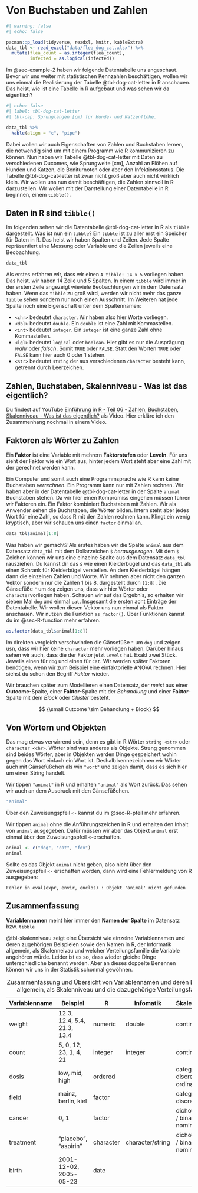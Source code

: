 # Von Buchstaben und Zahlen {#sec-letter-number}

```r
#| warning: false
#| echo: false

pacman::p_load(tidyverse, readxl, knitr, kableExtra)
data_tbl <- read_excel("data/flea_dog_cat.xlsx") %>%
  mutate(flea_count = as.integer(flea_count),
         infected = as.logical(infected))

```

Im @sec-example-2 haben wir folgende Datentabelle uns angeschaut. Bevor wir uns weiter mit statistischen Kennzahlen beschäftigen, wollen wir uns einmal die Realisierung der Tabelle @tbl-dog-cat-letter in R anschauen. Das heist, wie ist eine Tabelle in R aufgebaut und was sehen wir da eigentlich?

```r
#| echo: false
#| label: tbl-dog-cat-letter
#| tbl-cap: Sprunglängen [cm] für Hunde- und Katzenflöhe.

data_tbl %>%
  kable(align = "c", "pipe")
```

Dabei wollen wir auch Eigenschaften von Zahlen und Buchstaben lernen, die notwendig sind um mit einem Programm wie R kommunizieren zu können. Nun haben wir Tabelle @tbl-dog-cat-letter mit Daten zu verschiedenen Oucomes, wie Sprungweite \[cm\], Anzahl an Flöhen auf Hunden und Katzen, die Boniturnoten oder aber den Infektionsstatus. Die Tabelle @tbl-dog-cat-letter ist zwar nicht groß aber auch nicht wirklich klein. Wir wollen uns nun damit beschäftigen, die Zahlen sinnvoll in R darzustellen. Wir wollen mit der Darstellung einer Datentabelle in R beginnen, einem `tibble()`.

## Daten in R sind `tibble()`

Im folgenden sehen wir die Datentabelle @tbl-dog-cat-letter in R als `tibble` dargestellt. Was ist nun ein `tibble`? Ein `tibble` ist zu aller erst ein Speicher für Daten in R. Das heist wir haben Spalten und Zeilen. Jede Spalte repräsentiert eine Messung oder Variable und die Zeilen jeweils eine Beobachtung.

```r
data_tbl 
```

Als erstes erfahren wir, dass wir einen `A tibble: 14 x 5` vorliegen haben. Das heist, wir haben 14 Zeile und 5 Spalten. In einem `tibble` wird immer in der ersten Zeile angezeigt wieviele Beobachtungen wir in dem Datensatz haben. Wenn das `tibble` zu groß wird, werden wir nicht mehr das ganze `tibble` sehen sondern nur noch einen Ausschnitt. Im Weiteren hat jede Spalte noch eine Eigenschaft unter dem Spaltennamen:

-   `<chr>` bedeutet `character`. Wir haben also hier Worte vorliegen.
-   `<dbl>` bedeutet `double`. Ein `double` ist eine Zahl mit Kommastellen.
-   `<int>` bedeutet `integer`. Ein `integer` ist eine ganze Zahl ohne Kommastellen.
-   `<lgl>` bedeutet `logical` oder `boolean`. Hier gibt es nur die Ausprägung *wahr* oder *falsch*. Somit `TRUE` oder `FALSE`. Statt den Worten `TRUE` oder `FALSE` kann hier auch 0 oder 1 stehen.
-   `<str>` bedeutet `string` der aus verschiedenen `character` besteht kann, getrennt durch Leerzeichen.

::: callout-tip
## Zahlen, Buchstaben, Skalenniveau - Was ist das eigentlich?

Du findest auf YouTube [Einführung in R - Teil 06 - Zahlen, Buchstaben, Skalenniveau - Was ist das eigentlich?](https://youtu.be/OnRaSmybhOQ) als Video. Hier erkläre ich den Zusammenhang nochmal in einem Video.
:::

## Faktoren als Wörter zu Zahlen

[Ein **Faktor** ist eine Variable mit mehrern **Faktorstufen** oder **Leveln**. Für uns sieht der Faktor wie ein Wort aus, hinter jedem Wort steht aber eine Zahl mit der gerechnet werden kann.]{.aside}

Ein Computer und somit auch eine Programmsprache wie R kann keine Buchstaben *verrechnen*. Ein Programm kann nur mit Zahlen rechnen. Wir haben aber in der Datentabelle @tbl-dog-cat-letter in der Spalte `animal` Buchstaben stehen. Da wir hier einen Kompromiss eingehen müssen führen wir Faktoren ein. Ein Faktor kombiniert Buchstaben mit Zahlen. Wir als Anwender sehen die Buchstaben, die Wörter bilden. Intern steht aber jedes Wort für eine Zahl, so dass R mit den Zahlen rechnen kann. Klingt ein wenig kryptisch, aber wir schauen uns einen `factor` einmal an.

```r
data_tbl$animal[1:8]
```

Was haben wir gemacht? Als erstes haben wir die Spalte `animal` aus dem Datensatz `data_tbl` mit dem Dollarzeichen `$` *herausgezogen*. Mit dem `$` Zeichen können wir uns eine einzelne Spalte aus dem Datensatz `data_tbl` rausziehen. Du kannst dir das `$` wie einen Kleiderbügel und das `data_tbl` als einen Schrank für Kleiderbügel verstellen. An dem Kleiderbügel hängen dann die einzelnen Zahlen und Worte. Wir nehmen aber nicht den ganzen Vektor sondern nur die Zahlen 1 bis 8, dargestellt durch `[1:8]`. Die Gänsefüße `"` um `dog` zeigen uns, dass wir hier Wörter oder `character`vorliegen haben. Schauen wir auf das Ergebnis, so erhalten wir sieben Mal `dog` und einmal `cat`. Insgesamt die ersten acht Einträge der Datentabelle. Wir wollen diesen Vektor uns nun einmal als Faktor anschauen. Wir nutzen die Funktion `as_factor()`. [Über Funktionen kannst du im @sec-R-function mehr erfahren.]{.aside}

```r
as.factor(data_tbl$animal[1:8])
```

Im direkten vergleich verschwinden die Gänsefüße `"` um `dog` und zeigen usn, dass wir hier keine `character` mehr vorliegen haben. Darüber hinaus sehen wir auch, dass die der Faktor jetzt `Levels` hat. Exakt zwei Stück. Jeweils einen für `dog` und einen für `cat`. Wir werden später Faktoren benötigen, wenn wir zum Beispiel eine einfaktorielle ANOVA rechnen. Hier siehst du schon den Begriff *Faktor* wieder.

::: column-margin
Wir brauchen später zum Modellieren einen Datensatz, der *meist* aus einer **Outcome**-Spalte, einer **Faktor**-Spalte mit der *Behandlung* und einer **Faktor**-Spalte mit dem *Block* oder *Cluster* besteht.

$$
{\small Outcome \sim Behandlung + Block}
$$
:::

## Von Wörtern und Objekten

Das mag etwas verwirrend sein, denn es gibt in R Wörter `string <str>` oder `character <chr>`. Wörter sind was anderes als Objekte. Streng genommen sind beides Wörter, aber in Objekten werden Dinge gespeichert wohin gegen das Wort einfach ein Wort ist. Deshalb kennezeichnen wir Wörter auch mit Gänsefüßchen als win `"wort"` und zeigen damit, dass es sich hier um einen String handelt.

Wir tippen `"animal"` in R und erhalten `"animal"` als Wort zurück. Das sehen wir auch an dem Ausdruck mit den Gänsefüßchen.

```r
"animal"
```

[Über den Zuweisungspfeil `<-` kannst du im @sec-R-pfeil mehr erfahren.]{.aside}

Wir tippen `animal` ohne die Anführungszeichen in R und erhalten den Inhalt von `animal` ausgegeben. Dafür müssen wir aber das Objekt `animal` erst einmal über den Zuweisungspfeil `<-`erschaffen.

```r
animal <- c("dog", "cat", "fox")
animal
```

Sollte es das Objekt `animal` nicht geben, also nicht über den Zuweisungspfeil `<-` erschaffen worden, dann wird eine Fehlermeldung von R ausgegeben:

`Fehler in eval(expr, envir, enclos) : Objekt 'animal' nicht gefunden`

## Zusammenfassung

[**Variablennamen** meint hier immer den **Namen der Spalte** im Datensatz bzw. `tibble`]{.aside}

@tbl-skalenniveau zeigt eine Übersicht wie einzelne Variablennamen und deren zugehörigen Beispielen sowie den Namen in R, der Informatik allgemein, als Skalenneivau und welcher Verteilungsfamilie die Variable angehören würde. Leider ist es so, dass wieder gleiche Dinge unterschiedliche benannt werden. Aber an dieses doppelte Benennen können wir uns in der Statistik schonmal gewöhnen.

::: column-page
| Variablenname | Beispiel                    | R         | Infomatik        | Skalenniveau                     | Verteilungsfamilie |
|---------------|-----------------------------|-----------|------------------|----------------------------------|--------------------|
| weight        | 12.3, 12.4, 5.4, 21.3, 13.4 | numeric   | double           | continuous                       | Gaussian           |
| count         | 5, 0, 12, 23, 1, 4, 21      | integer   | integer          | continuous                       | Poisson            |
| dosis         | low, mid, high              | ordered   |                  | categorical / discrete / ordinal | Ordinal            |
| field         | mainz, berlin, kiel         | factor    |                  | categorical / discrete           | Multinomial        |
| cancer        | 0, 1                        | factor    |                  | dichotomous / binary / nominal   | Binomial           |
| treatment     | "placebo", "aspirin"        | character | character/string | dichotomous / binary / nominal   | Binomial           |
| birth         | 2001-12-02, 2005-05-23      | date      |                  |                                  |                    |

: Zusammenfassung und Übersicht von Variablennamen und deren Bennung in R, in der Informatik allgemein, als Skalenniveau und die dazugehörige Verteilungsfamilie. {#tbl-skalenniveau}
:::
